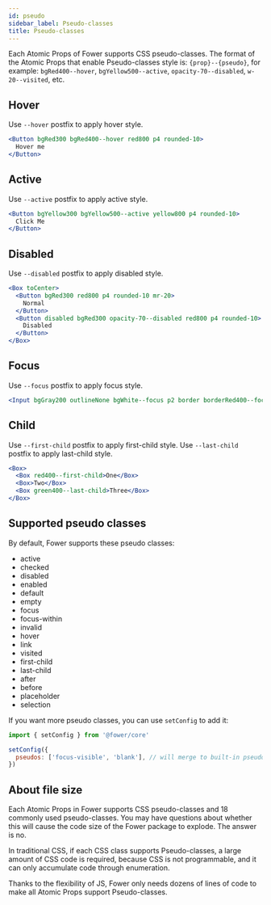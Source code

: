 ```yaml
---
id: pseudo
sidebar_label: Pseudo-classes
title: Pseudo-classes
---
```


Each Atomic Props of Fower supports CSS pseudo-classes. The format of the Atomic Props that enable Pseudo-classes style is: `{prop}--{pseudo}`, for example: `bgRed400--hover`, `bgYellow500--active`, `opacity-70--disabled`, `w-20--visited`, etc.

## Hover

Use `--hover` postfix to apply hover style.

```jsx live
<Button bgRed300 bgRed400--hover red800 p4 rounded-10>
  Hover me
</Button>
```

## Active

Use `--active` postfix to apply active style.

```jsx live
<Button bgYellow300 bgYellow500--active yellow800 p4 rounded-10>
  Click Me
</Button>
```

## Disabled

Use `--disabled` postfix to apply disabled style.

```jsx live
<Box toCenter>
  <Button bgRed300 red800 p4 rounded-10 mr-20>
    Normal
  </Button>
  <Button disabled bgRed300 opacity-70--disabled red800 p4 rounded-10>
    Disabled
  </Button>
</Box>
```

## Focus

Use `--focus` postfix to apply focus style.

```jsx live
<Input bgGray200 outlineNone bgWhite--focus p2 border borderRed400--focus />
```

## Child

Use `--first-child` postfix to apply first-child style.
Use `--last-child` postfix to apply last-child style.

```jsx live
<Box>
  <Box red400--first-child>One</Box>
  <Box>Two</Box>
  <Box green400--last-child>Three</Box>
</Box>
```

## Supported pseudo classes

By default, Fower supports these pseudo classes:

- active
- checked
- disabled
- enabled
- default
- empty
- focus
- focus-within
- invalid
- hover
- link
- visited
- first-child
- last-child
- after
- before
- placeholder
- selection

If you want more pseudo classes, you can use `setConfig` to add it:

```jsx
import { setConfig } from '@fower/core'

setConfig({
  pseudos: ['focus-visible', 'blank'], // will merge to built-in pseudos
})
```

## About file size

Each Atomic Props in Fower supports CSS pseudo-classes and 18 commonly used pseudo-classes. You may have questions about whether this will cause the code size of the Fower package to explode. The answer is no.

In traditional CSS, if each CSS class supports Pseudo-classes, a large amount of CSS code is required, because CSS is not programmable, and it can only accumulate code through enumeration.

Thanks to the flexibility of JS, Fower only needs dozens of lines of code to make all Atomic Props support Pseudo-classes.
